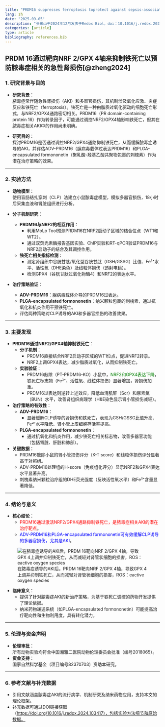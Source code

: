 ```yaml
---
title: "PRDM16 suppresses ferroptosis toprotect against sepsis-associated acute kidney injury bytargeting the NRF2/GPX4 axis"
lang: zh
date: "2025-09-05"
description: "张东山于2024年12月发表于Redox Biol，doi：10.1016/j.redox.2024.103417"
categories: [article]
type: article
bibliography: references.bib
---
```


## PRDM 16通过靶向NRF 2/GPX 4轴来抑制铁死亡以预防脓毒症相关的急性肾损伤[@zheng2024]

### **1. 研究背景与目的**

-   **研究背景**：\
    脓毒症常伴随急性肾损伤（AKI）和多器官损伤，其机制涉及氧化应激、炎症反应和铁死亡（ferroptosis）。铁死亡是一种由脂质过氧化驱动的细胞死亡形式，与NRF2/GPX4通路密切相关。PRDM16（PR domain-containing protein 16）作为转录因子，可能通过调控NRF2/GPX4轴影响铁死亡，但其在脓毒症相关AKI中的作用尚未明确。

-   **研究目的**：\
    探讨PRDM16是否通过调控NRF2/GPX4通路抑制铁死亡，从而缓解脓毒症诱导的AKI，并评估ADV-PRDM16（腺病毒载体过表达PRDM16）和PLGA-encapsulated formononetin（聚乳酸-羟基乙酸共聚物包裹的刺槐素）作为潜在治疗策略的效果。

------------------------------------------------------------------------

### **2. 实验方法**

-   **动物模型**：\
    使用盲肠结扎穿刺（CLP）法建立小鼠脓毒症模型，模拟多器官损伤，18小时后采集血液和肾脏组织进行分析。

-   **分子机制研究**：

    -   **PRDM16与NRF2的相互作用**：
        -   利用MoLo Tool预测PRDM16在NRF2启动子区域的结合位点（WT1和WT2）。\
        -   通过双荧光素酶报告基因实验、ChIP实验和RT-qPCR验证PRDM16与NRF2启动子的结合及其调控作用。\
    -   **铁死亡相关指标检测**：
        -   测定肾组织中谷胱甘肽/氧化型谷胱甘肽（GSH/GSSG）比值、Fe²⁺水平、活性氧（DHE染色）及线粒体损伤（透射电镜）。\
        -   检测GPX4（谷胱甘肽过氧化物酶4）和NRF2的表达水平。

-   **治疗策略验证**：

    -   **ADV-PRDM16**：腺病毒载体介导的PRDM16过表达。\
    -   **PLGA-encapsulated formononetin**：纳米颗粒包裹的刺槐素，通过抗氧化和抗炎作用干预铁死亡。\
    -   评估两种策略对CLP诱导的AKI和多器官损伤的改善效果。

------------------------------------------------------------------------

### **3. 主要发现**

-   **PRDM16通过NRF2/GPX4轴抑制铁死亡**：
    -   **分子机制**：
        -   PRDM16直接结合NRF2启动子区域的WT1位点，促进NRF2转录。\
        -   NRF2上调GPX4表达，减少脂质过氧化，从而抑制铁死亡。\
    -   **实验验证**：
        -   PRDM16敲除（PT-PRDM16-KO）小鼠中，[NRF2和GPX4表达下降]{style="color: green;"}，铁死亡标志物（Fe²⁺、活性氧、线粒体损伤）显著增加，肾损伤加重。\
        -   PRDM16过表达则逆转上述效应，降低血清肌酐（Scr）和尿素氮（BUN）水平，改善肾组织病理学（H&E染色显示肾小管损伤减轻）。
-   **治疗策略的有效性**：
    -   **ADV-PRDM16**：
        -   显著缓解CLP诱导的肾损伤和铁死亡，表现为GSH/GSSG比值升高、Fe²⁺水平降低、肾小管上皮细胞存活率提高。\
    -   **PLGA-encapsulated formononetin**：
        -   通过抗氧化和抗炎作用，减少铁死亡相关标志物，改善多器官功能（包括肾脏、肝脏和肺部）。
-   **关键数据**：
    -   PRDM16敲除小鼠的肾小管损伤评分（K-T score）和线粒体损伤评分显著高于对照组。\
    -   ADV-PRDM16处理组的H-score（免疫组化评分）显示NRF2和GPX4表达水平显著升高。\
    -   刺槐素纳米颗粒治疗组的DHE荧光强度（反映活性氧水平）和Fe²⁺含量显著降低。

------------------------------------------------------------------------

### **4. 结论与意义**

-   **核心结论**：
    -   [PRDM16通过激活NRF2/GPX4通路抑制铁死亡，是脓毒症相关AKI的潜在治疗靶点]{style="color: red;"}。\
    -   [ADV-PRDM16和PLGA-encapsulated formononetin可有效缓解CLP诱导的多器官损伤，尤其是AKI]{style="color: blue;"}。

![在脓毒症诱导的AKI后，PRDM 16靶向NRF 2/GPX 4轴，导致GPX 4上调并抑制铁死亡，从而减轻对肾管状细胞的损害，ROS：eactive oxygen species](images/paste-1.png)

-   **临床意义**：
    -   提供了针对脓毒症AKI的新治疗策略，为基于铁死亡调控的药物开发提供了理论依据。\
    -   纳米药物递送系统（如PLGA-encapsulated formononetin）可能提高治疗靶向性和生物利用度，具有转化潜力。

------------------------------------------------------------------------

### **5. 伦理与资金声明**

-   **伦理审批**：\
    所有动物实验均符合中国湘雅二医院动物伦理委员会批准（编号2018065）。\
-   **资金支持**：\
    国家自然科学基金（项目编号82370703）资助本研究。

------------------------------------------------------------------------

### **6. 参考文献与补充数据**

-   引用文献涵盖脓毒症AKI的流行病学、机制研究及纳米药物应用，支持本文的理论框架。\
-   补充数据可通过DOI链接获取（<https://doi.org/10.1016/j.redox.2024.103417），包括实验方法细节和原始数据。>